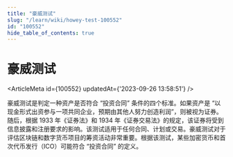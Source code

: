 ```yaml
---
title: "豪威测试"
slug: "/learn/wiki/howey-test-100552"
id: "100552"
hide_table_of_contents: true
---
```



# 豪威测试

<ArticleMeta id={100552} updatedAt={'2023-09-26 13:58:51'} />
<div className='border-solid border-b border-t-0 my-4 border-[var(--ifm-color-gray-300)]' />

豪威测试是判定一种资产是否符合 “投资合同” 条件的四个标准。如果资产是 “以现金形式出资参与一项共同企业，预期由其他人努力创造利润”，则被视为证券。随后，根据 1933 年《证券法》和 1934 年《证券交易法》的规定，该证券将受到信息披露和注册要求的影响。该测试适用于任何合同、计划或交易。豪威测试对于评估区块链和数字货币项目的筹资活动非常重要。根据该测试，某些加密货币和首次代币发行（ICO）可能符合 “投资合同” 的定义。
